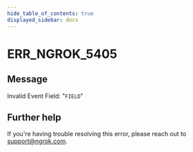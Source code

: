 ```yaml
---
hide_table_of_contents: true
displayed_sidebar: docs
---
```



# ERR_NGROK_5405

## Message

Invalid Event Field: "`FIELD`"

<ErrorDetails error="err_ngrok_5405" />

## Further help

If you're having trouble resolving this error, please reach out to [support@ngrok.com](mailto:support@ngrok.com?subject=Help%20with%20ERR_NGROK_5405).
